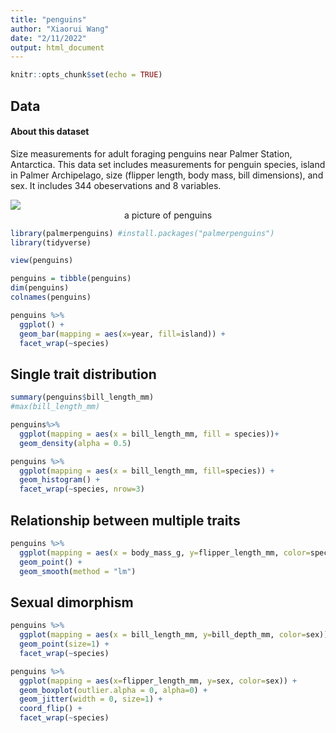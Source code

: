 ```yaml
---
title: "penguins"
author: "Xiaorui Wang"
date: "2/11/2022"
output: html_document
---
```


```r
knitr::opts_chunk$set(echo = TRUE)
```

## Data

#### About this dataset
Size measurements for adult foraging penguins near Palmer Station, Antarctica. This data set includes measurements for penguin species, island in Palmer Archipelago, size (flipper length, body mass, bill dimensions), and sex. It includes 344 obeservations and 8 variables.


![](https://static01.nyt.com/images/2021/08/03/climate/03cli-penguins-1/03cli-penguins-1-mediumSquareAt3X.jpg)
<center> a picture of penguins </center>

```r
library(palmerpenguins) #install.packages("palmerpenguins")
library(tidyverse)
```

```r
view(penguins)
```


```r
penguins = tibble(penguins)
dim(penguins)
colnames(penguins)
```



```r
penguins %>%
  ggplot() +
  geom_bar(mapping = aes(x=year, fill=island)) +
  facet_wrap(~species)
```

## Single trait distribution
```r
summary(penguins$bill_length_mm)
#max(bill_length_mm)
```
```r
penguins%>%
  ggplot(mapping = aes(x = bill_length_mm, fill = species))+
  geom_density(alpha = 0.5)
```
```r
penguins %>%
  ggplot(mapping = aes(x = bill_length_mm, fill=species)) +
  geom_histogram() +
  facet_wrap(~species, nrow=3)
```

## Relationship between multiple traits

```r
penguins %>%
  ggplot(mapping = aes(x = body_mass_g, y=flipper_length_mm, color=species)) +
  geom_point() +
  geom_smooth(method = "lm")
```
## Sexual dimorphism

```r
penguins %>%
  ggplot(mapping = aes(x = bill_length_mm, y=bill_depth_mm, color=sex)) +
  geom_point(size=1) +
  facet_wrap(~species)
```


```r
penguins %>%
  ggplot(mapping = aes(x=flipper_length_mm, y=sex, color=sex)) +
  geom_boxplot(outlier.alpha = 0, alpha=0) +
  geom_jitter(width = 0, size=1) +
  coord_flip() +
  facet_wrap(~species)
```

